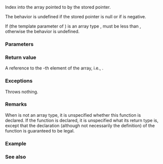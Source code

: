 {{cpp/memory/shared_ptr/title|operator[]}}
{{cpp/memory/shared_ptr/navbar}}
{{dcl begin}}
{{dcl|since=c++17|1= 
element_type&amp; operator[]( std::ptrdiff_t idx ) const;
}}
{{dcl end}}

Index into the array pointed to by the stored pointer. 

The behavior is undefined if the stored pointer is null or if {{c|idx}} is negative. 

If {{tt|T}} (the template parameter of {{tt|shared_ptr}}) is an array type {{tt|U[N]}}, {{c|idx}} must be less than {{tt|N}}, otherwise the behavior is undefined.

===Parameters===
{{par begin}}
{{par|idx|the array index}}
{{par end}}

===Return value===
A reference to the {{c|idx}}-th element of the array, i.e., {{c|get()[idx]}}.

===Exceptions===
Throws nothing.

===Remarks===
When {{tt|T}} is not an array type, it is unspecified whether this function is declared. If the function is declared, it is unspecified what its return type is, except that the declaration (although not necessarily the definition) of the function is guaranteed to be legal.

===Example===
{{example
|code=
#include &lt;cstddef&gt;
#include &lt;iostream&gt;
#include &lt;memory&gt;

int main()
{
    const std::size_t arr_size = 10;
    std::shared_ptr&lt;int[]&gt; pis(new int[10]{0, 1, 2, 3, 4, 5, 6, 7, 8, 9});
    for (std::size_t i = 0; i &lt; arr_size; ++i)
        std::cout &lt;&lt; pis[i] &lt;&lt; ' ';
    std::cout &lt;&lt; '\n';
}
|output=
0 1 2 3 4 5 6 7 8 9 
}}

===See also===
{{dsc begin}}
{{dsc inc|cpp/memory/shared_ptr/dsc get}}
{{dsc end}}

{{langlinks|de|es|fr|it|ja|pt|ru|zh}}